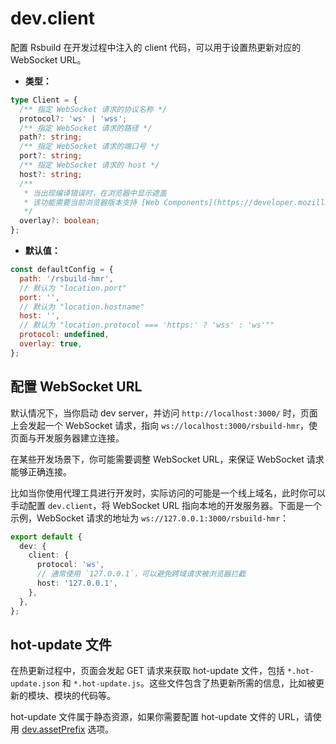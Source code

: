 # dev.client

配置 Rsbuild 在开发过程中注入的 client 代码，可以用于设置热更新对应的 WebSocket URL。

- **类型：**

```ts
type Client = {
  /** 指定 WebSocket 请求的协议名称 */
  protocol?: 'ws' | 'wss';
  /** 指定 WebSocket 请求的路径 */
  path?: string;
  /** 指定 WebSocket 请求的端口号 */
  port?: string;
  /** 指定 WebSocket 请求的 host */
  host?: string;
  /**
   * 当出现编译错误时，在浏览器中显示遮盖
   * 该功能需要当前浏览器版本支持 [Web Components](https://developer.mozilla.org/en-US/docs/Web/API/Web_components)
   */
  overlay?: boolean;
};
```

- **默认值：**

```js
const defaultConfig = {
  path: '/rsbuild-hmr',
  // 默认为 "location.port"
  port: '',
  // 默认为 "location.hostname"
  host: '',
  // 默认为 "location.protocol === 'https:' ? 'wss' : 'ws'""
  protocol: undefined,
  overlay: true,
};
```

## 配置 WebSocket URL

默认情况下，当你启动 dev server，并访问 `http://localhost:3000/` 时，页面上会发起一个 WebSocket 请求，指向 `ws://localhost:3000/rsbuild-hmr`，使页面与开发服务器建立连接。

在某些开发场景下，你可能需要调整 WebSocket URL，来保证 WebSocket 请求能够正确连接。

比如当你使用代理工具进行开发时，实际访问的可能是一个线上域名，此时你可以手动配置 `dev.client`，将 WebSocket URL 指向本地的开发服务器。下面是一个示例，WebSocket 请求的地址为 `ws://127.0.0.1:3000/rsbuild-hmr`：

```ts title="rsbuild.config.ts"
export default {
  dev: {
    client: {
      protocol: 'ws',
      // 通常使用 `127.0.0.1`，可以避免跨域请求被浏览器拦截
      host: '127.0.0.1',
    },
  },
};
```

## hot-update 文件

在热更新过程中，页面会发起 GET 请求来获取 hot-update 文件，包括 `*.hot-update.json` 和 `*.hot-update.js`。这些文件包含了热更新所需的信息，比如被更新的模块、模块的代码等。

hot-update 文件属于静态资源，如果你需要配置 hot-update 文件的 URL，请使用 [dev.assetPrefix](/config/dev/asset-prefix) 选项。
